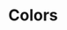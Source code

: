 

<Meta title="Design System/Colors" />

# Colors

<ColorPalette>
  <ColorItem
    title="Background"
    subtitle="theme.brand.default"
    colors={[theme.ui.background]}
  />
  <ColorItem
    title="Indigo"
    subtitle="theme.brand.default"
    colors={[theme.brand.default]}
  />
  <ColorItem
    colors={[
      theme.primary.one,
      theme.primary.two,
      theme.primary.three,
      theme.primary.four,
      theme.primary.five,
      theme.primary.six,
      theme.primary.seven,
      theme.primary.eight,
      theme.primary.nine,
      theme.primary.ten
    ]}
  />
  <ColorItem
    title="Cool Grey"
    subtitle="theme.neutral"
    colors={[
      theme.neutral.one,
      theme.neutral.two,
      theme.neutral.three,
      theme.neutral.four,
      theme.neutral.five,
      theme.neutral.six,
      theme.neutral.seven,
      theme.neutral.eight,
      theme.neutral.nine,
      theme.neutral.ten
    ]}
  />
  <ColorItem
    title="Green"
    subtitle="theme.accent.success"
    colors={[
      theme.accent.success.one,
      theme.accent.success.two,
      theme.accent.success.three,
      theme.accent.success.four,
      theme.accent.success.five,
      theme.accent.success.six,
      theme.accent.success.seven,
      theme.accent.success.eight,
      theme.accent.success.nine,
      theme.accent.success.ten
    ]}
  />
  <ColorItem
    title="Red"
    subtitle="theme.accent.error"
    colors={[
      theme.accent.error.one,
      theme.accent.error.two,
      theme.accent.error.three,
      theme.accent.error.four,
      theme.accent.error.five,
      theme.accent.error.six,
      theme.accent.error.seven,
      theme.accent.error.eight,
      theme.accent.error.nine,
      theme.accent.error.ten
    ]}
  />
  <ColorItem
    title="Yellow"
    subtitle="theme.accent.warn"
    colors={[
      theme.accent.warn.one,
      theme.accent.warn.two,
      theme.accent.warn.three,
      theme.accent.warn.four,
      theme.accent.warn.five,
      theme.accent.warn.six,
      theme.accent.warn.seven,
      theme.accent.warn.eight,
      theme.accent.warn.nine,
      theme.accent.warn.ten
    ]}
  />
</ColorPalette>
